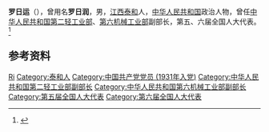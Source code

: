 '''罗日运'''（{{bd|1914年|5月29日|2011年|4月9日}}），曾用名'''罗日润'''，男，[[江西|江西]][[泰和县|泰和]]人，[[中华人民共和国|中华人民共和国]]政治人物，曾任[[中华人民共和国第二轻工业部|中华人民共和国第二轻工业部]]、[[中华人民共和国第六机械工业部|第六机械工业部]]副部长，第五、六届全国人大代表。<ref>{{Cite book|title=中华人民共和国职官志|author=何虎生, 李耀东, 向常福主编|publisher=中国社会出版社|year=2003|isbn=9787800883934|location=北京|pages=}}</ref>

== 参考资料 ==
{{reflist}}

{{中国人物小作品}}

{{Authority control}}
{{DEFAULTSORT:Luo罗}}
[[Category:罗姓|Ri]]
[[Category:泰和人|Category:泰和人]]
[[Category:中国共产党党员_(1931年入党)|Category:中国共产党党员 (1931年入党)]]
[[Category:中华人民共和国第二轻工业部副部长|Category:中华人民共和国第二轻工业部副部长]]
[[Category:中华人民共和国第六机械工业部副部长|Category:中华人民共和国第六机械工业部副部长]]
[[Category:第五届全国人大代表|Category:第五届全国人大代表]]
[[Category:第六届全国人大代表|Category:第六届全国人大代表]]